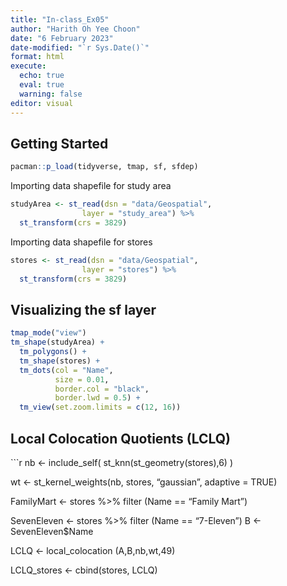 ```yaml
---
title: "In-class_Ex05"
author: "Harith Oh Yee Choon"
date: "6 February 2023"
date-modified: "`r Sys.Date()`"
format: html
execute: 
  echo: true
  eval: true
  warning: false
editor: visual
---
```


## **Getting Started**

```r
pacman::p_load(tidyverse, tmap, sf, sfdep)
```

Importing data shapefile for study area

```r
studyArea <- st_read(dsn = "data/Geospatial", 
                layer = "study_area") %>%
  st_transform(crs = 3829)
```


Importing data shapefile for stores

```r
stores <- st_read(dsn = "data/Geospatial", 
                layer = "stores") %>%
  st_transform(crs = 3829)
```

## Visualizing the sf layer

```r
tmap_mode("view")
tm_shape(studyArea) +
  tm_polygons() +
  tm_shape(stores) +
  tm_dots(col = "Name", 
          size = 0.01,
          border.col = "black",
          border.lwd = 0.5) +
  tm_view(set.zoom.limits = c(12, 16))
```

## Local Colocation Quotients (LCLQ)

```r
nb <- include_self(
  st_knn(st_geometry(stores),6)
)

wt <- st_kernel_weights(nb,
                        stores,
                        "gaussian",
                        adaptive = TRUE)

FamilyMart <- stores %>%
  filter (Name == "Family Mart")

SevenEleven <- stores %>%
  filter (Name == "7-Eleven")
B <- SevenEleven$Name

LCLQ <- local_colocation (A,B,nb,wt,49)

LCLQ_stores <- cbind(stores, LCLQ)



